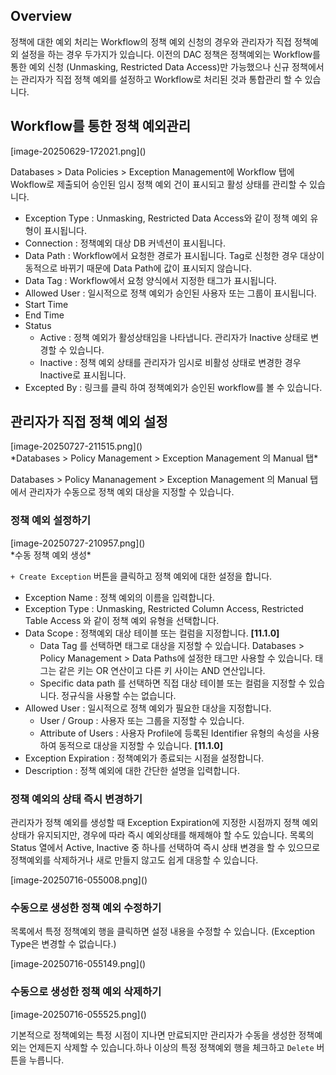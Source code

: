 ## Overview
정책에 대한 예외 처리는 Workflow의 정책 예외 신청의 경우와 관리자가 직접 정책예외 설정을 하는 경우 두가지가 있습니다. 이전의 DAC 정책은 정책예외는 Workflow를 통한 예외 신청 (Unmasking, Restricted Data Access)만 가능했으나 신규 정책에서는 관리자가 직접 정책 예외를 설정하고 Workflow로 처리된 것과 통합관리 할 수 있습니다.

## Workflow를 통한 정책 예외관리
<p align="center">
<div>[image-20250629-172021.png]()</div>
</p>

Databases &gt; Data Policies &gt; Exception Management에 Workflow 탭에 Wokflow로 제출되어 승인된 임시 정책 예외 건이 표시되고 활성 상태를 관리할 수 있습니다.

* Exception Type : Unmasking, Restricted Data Access와 같이 정책 예외 유형이 표시됩니다.
* Connection : 정책예외 대상 DB 커넥션이 표시됩니다.
* Data Path : Workflow에서 요청한 경로가 표시됩니다. Tag로 신청한 경우 대상이 동적으로 바뀌기 때문에 Data Path에 값이 표시되지 않습니다.
* Data Tag : Workflow에서 요청 양식에서 지정한 태그가 표시됩니다. 
* Allowed User : 일시적으로 정책 예외가 승인된 사용자 또는 그룹이 표시됩니다.
* Start Time
* End Time
* Status
    * Active : 정책 예외가 활성상태임을 나타냅니다. 관리자가 Inactive 상태로 변경할 수 있습니다.
    * Inactive : 정책 예외 상태를 관리자가 임시로 비활성 상태로 변경한 경우 Inactive로 표시됩니다.
* Excepted By : 링크를 클릭 하여 정책예외가 승인된 workflow를 볼 수 있습니다.

## 관리자가 직접 정책 예외 설정
<p align="center">
<div>[image-20250727-211515.png]()</div>
*Databases &gt; Policy Management &gt; Exception Management 의 Manual 탭*
</p>

Databases &gt; Policy Mananagement &gt; Exception Management 의 Manual 탭에서 관리자가 수동으로 정책 예외 대상을 지정할 수 있습니다.

### 정책 예외 설정하기
<p align="center">
<div>[image-20250727-210957.png]()</div>
*수동 정책 예외 생성*
</p>

`+ Create Exception` 버튼을 클릭하고 정책 예외에 대한 설정을 합니다.

* Exception Name : 정책 예외의 이름을 입력합니다.
* Exception Type : Unmasking, Restricted Column Access, Restricted Table Access 와 같이 정책 예외 유형을 선택합니다.
* Data Scope : 정책예외 대상 테이블 또는 컬럼을 지정합니다. **[11.1.0]** 
    * Data Tag 를 선택하면 태그로 대상을 지정할 수 있습니다. Databases &gt; Policy Management &gt; Data Paths에 설정한 태그만 사용할 수 있습니다. 태그는 같은 키는 OR 연산이고 다른 키 사이는 AND 연산입니다.
    * Specific data path 를 선택하면 직접 대상 테이블 또는 컬럼을 지정할 수 있습니다. 정규식을 사용할 수는 없습니다.
* Allowed User : 일시적으로 정책 예외가 필요한 대상을 지정합니다.
    * User / Group : 사용자 또는 그룹을 지정할 수 있습니다.
    * Attribute of Users : 사용자 Profile에 등록된 Identifier 유형의 속성을 사용하여 동적으로 대상을 지정할 수 있습니다. **[11.1.0]** 
* Exception Expiration : 정책예외가 종료되는 시점을 설정합니다.
* Description : 정책 예외에 대한 간단한 설명을 입력합니다.

### 정책 예외의 상태 즉시 변경하기
관리자가 정책 예외를 생성할 때 Exception Expiration에 지정한 시점까지 정책 예외 상태가 유지되지만, 경우에 따라 즉시 예외상태를 해제해야 할 수도 있습니다. 목록의 Status 열에서 Active, Inactive 중 하나를 선택하여 즉시 상태 변경을 할 수 있으므로 정책예외를 삭제하거나 새로 만들지 않고도 쉽게 대응할 수 있습니다.

<p align="center">
<div>[image-20250716-055008.png]()</div>
</p>

### 수동으로 생성한 정책 예외 수정하기
목록에서 특정 정책예외 행을 클릭하면 설정 내용을 수정할 수 있습니다. (Exception Type은 변경할 수 없습니다.)

<p align="center">
<div>[image-20250716-055149.png]()</div>
</p>



### 수동으로 생성한 정책 예외 삭제하기
<p align="center">
<div>[image-20250716-055525.png]()</div>
</p>



기본적으로 정책예외는 특정 시점이 지나면 만료되지만 관리자가 수동을 생성한 정책예외는 언제든지 삭제할 수 있습니다.하나 이상의 특정 정책예외 행을 체크하고 `Delete` 버튼을 누릅니다.
